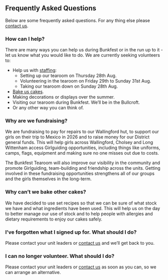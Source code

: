 ## Frequently Asked Questions

Below are some frequently asked questions. For any thing else please [contact us](contact.qmd).

### How can I help?

There are many ways you can help us during Bunkfest or in the run up to it - let us know what you would like to do. We are currently seeking volunteers to:

- Help us with [staffing](staffing.qmd):
  - Setting up our tearoom on Thursday 28th Aug.
  - Volunteering in the tearoom on Friday 29th to Sunday 31st Aug.
  - Taking our tearoom down on Sunday 28th Aug.
- [Bake us cakes](recipes.qmd).
- Making decorations or displays over the summer.
- Visiting our tearoom during Bunkfest. We'll be in the Bullcroft.
- Or any other way you can think of. 

### Why are we fundraising?

We are fundraising to pay for repairs to our Wallingford hut, to support our girls on their trip to Mexico in 2026 and to raise money for our District general funds. This will help girls across Wallingford, Cholsey and Long Wittenham access Girlguiding opportunities, including things like uniforms, camps, flags, equipment and making sure no one misses out due to costs.

The Bunkfest Tearoom will also improve our visibility in the community and promote Girlguiding, team-building and friendship across the units. Getting involved in these fundraising opportunities strengthens all of our groups and the girls themselves in the long-term.

### Why can't we bake other cakes?

We have decided to use set recipes so that we can be sure of what stock we have and what ingredients have been used. This will help us on the day to better manage our use of stock and to help people with allergies and dietary requirements to enjoy our cakes safely.

### I've forgotten what I signed up for. What should I do?

Please contact your unit leaders or [contact us](contact.qmd) and we'll get back to you.

### I can no longer volunteer. What should I do?

Please contact your unit leaders or [contact us](contact.qmd) as soon as you can, so we can arrange an alternative.

